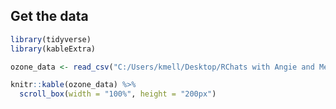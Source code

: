 
## Get the data

```r

library(tidyverse)
library(kableExtra)

ozone_data <- read_csv("C:/Users/kmell/Desktop/RChats with Angie and Melinda/data/ozone_2016.csv") 

knitr::kable(ozone_data) %>%
  scroll_box(width = "100%", height = "200px")


```
